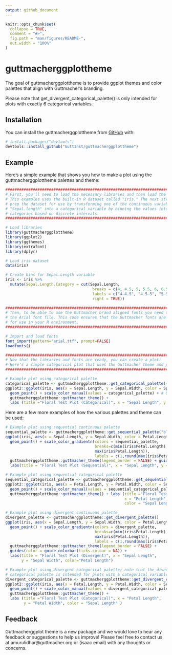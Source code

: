 ```yaml
---
output: github_document
---
```


<!-- README.md is generated from README.Rmd. Please edit that file -->

```r
knitr::opts_chunk$set(
  collapse = TRUE,
  comment = "#>",
  fig.path = "man/figures/README-",
  out.width = "100%"
)
```

# guttmacherggplottheme

<!-- badges: start -->
<!-- badges: end -->

The goal of guttmacherggplottheme is to provide ggplot themes and color palettes that align with Guttmacher's branding. 

Please note that get_divergent_categorical_palette() is only intended for plots with exactly 6 categorical variables.

## Installation

You can install the guttmacherggplottheme from [GitHub](https://github.com/) with:

``` r
# install.packages("devtools")
devtools::install_github("GuttInst/guttmacherggplottheme")
```

## Example

Here's a simple example that shows you how to make a plot using the guttmacherggplottheme palettes and theme:

```r
################################################################################
# First, you'll need to load the necessary libraries and then load the dataset.
# This examples uses the built-in R dataset called "iris." The next step is to
# prep the dataset for use by transforming one of the continuous variables, 
# "Sepal.length" into a categorical variable by binning the values into 
# categories based on discrete intervals.
################################################################################

# Load libraries
library(guttmacherggplottheme)
library(ggplot2)
library(ggthemes)
library(extrafont)
library(dplyr)

# Load iris dataset
data(iris)

# Create bins for Sepal.Length variable
iris <- iris %>%
  mutate(Sepal.Length.Category = cut(Sepal.Length,
                                      breaks = c(4, 4.5, 5, 5.5, 6, 6.5, max(iris$Sepal.Length)),
                                      labels = c("4–4.5", "4.5–5", "5–5.5", "5.5–6", "6–6.5", "6.5+"),
                                      right = TRUE))

################################################################################
# Then, to be able to use the Guttmacher brand aligned fonts you need to import 
# the Arial font file. This code ensures that the Guttmacher fonts are available
# for use in your R environment.
################################################################################

# Import and load fonts
font_import(pattern="arial.ttf", prompt=FALSE)
loadfonts()

################################################################################
# Now that the libraries and fonts are ready, you can create a plot!
# Here's a simple categorical plot that uses the Guttmacher theme and palette.
################################################################################

# Example plot using categorical palette
categorical_palette <- guttmacherggplottheme::get_categorical_palette(4)        # Define palette
ggplot2::ggplot(iris, aes(x = Sepal.Length, y = Sepal.Width, color = Species)) +
  geom_point() + scale_color_manual(values = categorical_palette) + # Use palette here
  guttmacherggplottheme::guttmacher_theme() + 
  labs (title ="Floral Test Plot (Categorical)", x = "Sepal Length", y = "Sepal Width")

```

Here are a few more examples of how the various palettes and theme can be used:

```r

# Example plot using sequential continuous palette
sequential_palette <- guttmacherggplottheme::get_sequential_palette("blue")     # Define palette
ggplot(iris, aes(x = Sepal.Length, y = Sepal.Width, color = Petal.Length)) +
  geom_point() + scale_color_gradientn(colors = sequential_palette,             # Use palette here
                                       breaks=c(min(iris$Petal.Length),
                                       max(iris$Petal.Length)), 
                                       labels = c(1,round(max(iris$Petal.Length)))) + 
  guttmacherggplottheme::guttmacher_theme(legend_border = FALSE) + guides(color = guide_colorbar(ticks.colour = NA)) +
  labs(title = "Floral Test Plot (Sequential)", x = "Sepal Length", y = "Sepal Width", color="Petal Length")

# Example plot using sequential categorical palette
sequential_categorical_palette <- guttmacherggplottheme::get_sequential_categorical_palette("orange", 6)  # Define palette
ggplot2::ggplot(iris, aes(x = Petal.Length, y = Petal.Width, color = Sepal.Length.Category)) +
  geom_point() + scale_color_manual(values = sequential_categorical_palette) + # Use palette here
  guttmacherggplottheme::guttmacher_theme() + labs (title ="Floral Test Plot (Categorical)", 
                                                    x = "Petal Length", y = "Petal Width", 
                                                    color = "Sepal Length" ) 

# Example plot using divergent continuous palette
divergent_palette <- guttmacherggplottheme::get_divergent_palette()             # Define palette   
ggplot(iris, aes(x = Sepal.Length, y = Sepal.Width, color = Petal.Length)) +
  geom_point() + scale_color_gradientn(colors = divergent_palette,              # Use palette here
                                       breaks=c(min(iris$Petal.Length),
                                       max(iris$Petal.Length)), 
                                       labels = c(1,round(max(iris$Petal.Length)))) + 
  guttmacherggplottheme::guttmacher_theme(legend_border = FALSE) + 
  guides(color = guide_colorbar(ticks.colour = NA)) +
  labs(title = "Floral Test Plot (Divergent)", x = "Sepal Length", 
       y = "Sepal Width", color="Petal Length") 

# Example plot using divergent categorical palette; note that the divergent 
# categorical palette is intended for plots with 6 categorical variables
divergent_categorical_palette <- guttmacherggplottheme::get_divergent_categorical_palette()        # Define palette
ggplot2::ggplot(iris, aes(x = Petal.Length, y = Petal.Width, color = Sepal.Length.Category)) +
  geom_point() + scale_color_manual(values = divergent_categorical_palette) + # Use palette here
  guttmacherggplottheme::guttmacher_theme() + 
  labs (title ="Floral Test Plot (Categorical)", x = "Petal Length", 
        y = "Petal Width", color = "Sepal Length" ) 


```

## Feedback

Guttmacherggplot theme is a new package and we would love to hear any feedback or suggestions to help us improve! Please feel free to contact us at amurulidhar@guttmacher.org or (isaac email) with any thoughts or concerns. 
